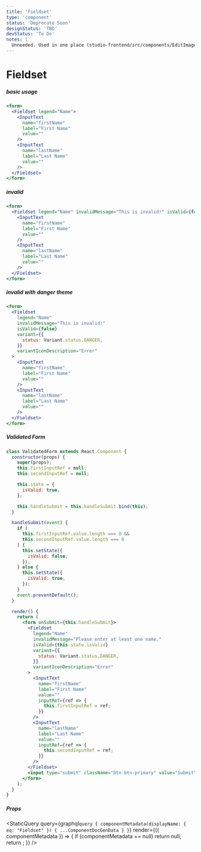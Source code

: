 ```yaml
---
title: 'Fieldset'
type: 'component'
status: 'Deprecate Soon'
designStatus: 'TBD'
devStatus: 'To Do'
notes: |
  Unneeded. Used in one place (studio-frontend/src/components/EditImageModal/index.jsx)
---
```



# Fieldset

<SingleComponentStatus frontmatter={props?.pageContext?.frontmatter} />

##### basic usage

```jsx live
<form>
  <Fieldset legend="Name">
    <InputText
      name="firstName"
      label="First Name"
      value=""
    />
    <InputText
      name="lastName"
      label="Last Name"
      value=""
    />
  </Fieldset>
</form>
```

##### invalid

```jsx live
<form>
  <Fieldset legend="Name" invalidMessage="This is invalid!" isValid={false}>
    <InputText
      name="firstName"
      label="First Name"
      value=""
    />
    <InputText
      name="lastName"
      label="Last Name"
      value=""
    />
  </Fieldset>
</form>
```

##### invalid with danger theme

```jsx live
<form>
  <Fieldset
    legend="Name"
    invalidMessage="This is invalid!"
    isValid={false}
    variant={{
      status: Variant.status.DANGER,
    }}
    variantIconDescription="Error"
  >
    <InputText
      name="firstName"
      label="First Name"
      value=""
    />
    <InputText
      name="lastName"
      label="Last Name"
      value=""
    />
  </Fieldset>
</form>
```

##### Validated Form

```jsx live
class ValidatedForm extends React.Component {
  constructor(props) {
    super(props);
    this.firstInputRef = null;
    this.secondInputRef = null;

    this.state = {
      isValid: true,
    };

    this.handleSubmit = this.handleSubmit.bind(this);
  }

  handleSubmit(event) {
    if (
      this.firstInputRef.value.length === 0 &&
      this.secondInputRef.value.length === 0
    ) {
      this.setState({
        isValid: false,
      });
    } else {
      this.setState({
        isValid: true,
      });
    }
    event.preventDefault();
  }

  render() {
    return (
      <form onSubmit={this.handleSubmit}>
        <Fieldset
          legend="Name"
          invalidMessage="Please enter at least one name."
          isValid={this.state.isValid}
          variant={{
            status: Variant.status.DANGER,
          }}
          variantIconDescription="Error"
        >
          <InputText
            name="firstName"
            label="First Name"
            value=""
            inputRef={ref => {
              this.firstInputRef = ref;
            }}
          />
          <InputText
            name="lastName"
            label="Last Name"
            value=""
            inputRef={ref => {
              this.secondInputRef = ref;
            }}
          />
        </Fieldset>
        <input type="submit" className="btn btn-primary" value="Submit" />
      </form>
    );
  }
}
```

##### Props

<StaticQuery
  query={graphql`
    query {
      componentMetadata(displayName: { eq: "Fieldset" }) {
        ...ComponentDocGenData
      }
    }
  `}
  render={({ componentMetadata }) => {
    if (componentMetadata == null) return null;
    return <PropsTable propMetaData={componentMetadata.props} />;
  }}
/>
